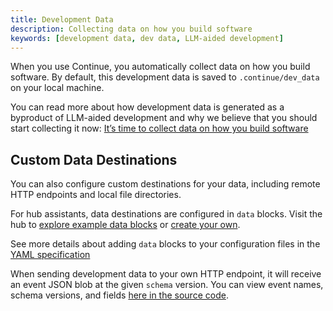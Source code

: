 ```yaml
---
title: Development Data
description: Collecting data on how you build software
keywords: [development data, dev data, LLM-aided development]
---
```


When you use Continue, you automatically collect data on how you build software. By default, this development data is saved to `.continue/dev_data` on your local machine.

You can read more about how development data is generated as a byproduct of LLM-aided development and why we believe that you should start collecting it now: [It’s time to collect data on how you build software](https://blog.continue.dev/its-time-to-collect-data-on-how-you-build-software)

## Custom Data Destinations

You can also configure custom destinations for your data, including remote HTTP endpoints and local file directories.

For hub assistants, data destinations are configured in `data` blocks. Visit the hub to [explore example data blocks](https://hub.continue.dev/explore/data) or [create your own](https://hub.continue.dev/new?type=block&blockType=data).

See more details about adding `data` blocks to your configuration files in the [YAML specification](/reference#data)

When sending development data to your own HTTP endpoint, it will receive an event JSON blob at the given `schema` version. You can view event names, schema versions, and fields [here in the source code](https://github.com/continuedev/continue/tree/main/packages/config-yaml/src/schemas/data).
